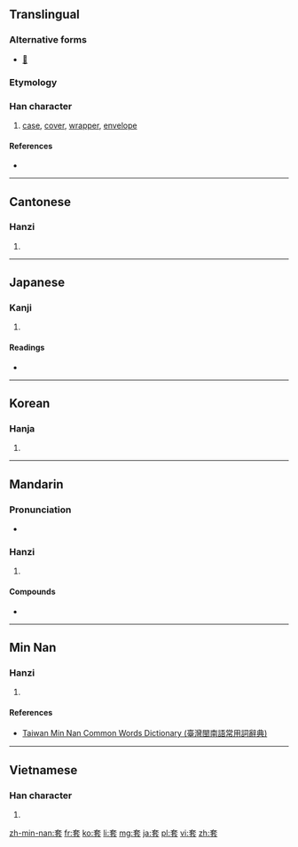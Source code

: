 ==Translingual==

===Alternative forms===
* [[𡘷]]

===Etymology===
{{Han compound|大|長|t1=large|t2=long|ls=ic}}

===Han character===
{{Han char|rn=37|rad=大|as=07|sn=10|four=4073<sub>1</sub>|canj=大尸一戈 (KSMI)|ids=⿱[[大]][[镸]]}}

# [[case]], [[cover]], [[wrapper]], [[envelope]]

====References====
* {{Han ref|kx=0252.060|dkj=05926|dj=0514.010|hdz=10540.090|uh=5957|ud=22871|bh=AE4D|bd=44621}}

----

==Cantonese==

===Hanzi===
{{yue-hanzi|jyut=[[tou3]]|y=tou3}}

# {{defn|lang=yue|sort=大07}}

----

==Japanese==

===Kanji===
{{ja-kanji|grade=|rs=大07}}

# {{defn|lang=ja|sort=大07}}

====Readings====
* {{ja-readings|on=[[とう]] (tō)|kun=[[かさねる]] (kasaneru), [[おおい]] (ooi)}}

----

==Korean==

===Hanja===
{{ko-hanja|hangeul=[[투]], [[토]]|rv=tu, to|mr=t'u, t'o|y=thwu, tho}}

# {{defn|lang=ko|sort=大07}}

----

==Mandarin==

===Pronunciation===
* {{audio|Zh-tào.ogg|Audio}}

===Hanzi===
{{cmn-hanzi|pin=[[tào]] ([[tao4]])|wg=t'ao<sup>4</sup>}}

# {{defn|lang=cmn|sort=大07}}

====Compounds====
* {{l|cmn|手套|tr=shǒutào|glove}}

----

==Min Nan==

===Hanzi===
{{nan-hanzi|tlpa=thò (tho<sup>3</sup>)}}

# {{defn|lang=nan|sort=大07}}

====References====
*[http://twblg.dict.edu.tw/holodict_new/result_detail.jsp?n_no=5881&curpage=1&sample=%E5%A5%97&radiobutton=1&querytarget=1&limit=20&pagenum=1&rowcount=10 Taiwan Min Nan Common Words Dictionary (臺灣閩南語常用詞辭典)]

----

==Vietnamese==

===Han character===
{{vi-hantu|[[sáo]], [[thạo]]|rs=大07}}

# {{defn|lang=vi|sort=大07}}

[[zh-min-nan:套]]
[[fr:套]]
[[ko:套]]
[[li:套]]
[[mg:套]]
[[ja:套]]
[[pl:套]]
[[vi:套]]
[[zh:套]]